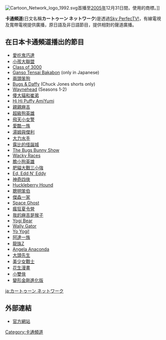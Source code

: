 {{Infobox TV channel|
 name= Cartoon Network Japan |
 logofile= |
 logoalt= |
 logosize=  |
 logocaption=  |
 launch= [[1997年|1997年]][[9月1日|9月1日]]|
 owner=[[時代華納|時代華納]] (50%)<br>[[伊藤忠商事|伊藤忠商事]] (50%)|
 country=[[Japan|Japan]] |
 language=|
 web=[http://www.cartoon.co.jp/ www.cartoon.co.jp] |
 sat serv 1= [[SKY_Perfect|SKY PerfecTV!]]|
 sat chan 1= Channel 271|
 sat serv 2= [[SKY_PerfecTV!_e2|SKY PerfecTV! e2]]|
 sat chan 2= Channel 331|
 sat serv 3= [[I-Hits|I-Hits]]|
 sat chan 3= Channel 240|
 sat serv 4= [[JC-Hits|JC-Hits]]|
 sat chan 4= Channel 780|
 cable serv 1= |
 cable chan 1= | |
 dummy parameter=||}}

[[Image:Cartoon_Network_logo_1992.svg|thumb]]首播至[[2005年|2005年]]12月31日間，使用的商標。]]

'''卡通頻道'''(日文名稱'''カートゥーン ネットワーク''')是透過[[Sky_PerfecTV!|Sky PerfecTV!]]，有線電視及寬帶電視提供廣播，原日語及非日語節目，提供相對的聲道廣播。

==在日本卡通頻道播出的節目==
* [[愛吃鬼巧達|愛吃鬼巧達]]
* [[小孩大聯盟|小孩大聯盟]]
* [[Class_of_3000|Class of 3000]]
* [[Tensai_Bakabon|Ganso Tensai Bakabon]] (only in Japanese)
* [[兩頭笨狗|兩頭笨狗]]
* [[Looney_Tunes|Bugs & Daffy]] (Chuck Jones shorts only)
* [[Waynehead|Waynehead]] (Seasons 1-2)
* [[傻大貓和崔弟|傻大貓和崔弟]]
* [[Hi_Hi_Puffy_AmiYumi|Hi Hi Puffy AmiYumi]]
* [[親親麻吉|親親麻吉]]
* [[超級狗英雄|超級狗英雄]]
* [[飛天小女警|飛天小女警]]
* [[愛酷一族|愛酷一族]]
* [[湯姆與傑利|湯姆與傑利]]
* [[大力水手|大力水手]]
* [[露比的怪誕城|露比的怪誕城]]
* [[Looney_Tunes|The Bugs Bunny Show]]
* [[Wacky_Races|Wacky Races]]
* [[膽小狗英雄|膽小狗英雄]]
* [[肥貓大戰三小強|肥貓大戰三小強]]
* [[Ed,_Edd_and_Eddy|Ed, Edd N' Eddy]]
* [[神奇四俠|神奇四俠]]
* [[Huckleberry_Hound|Huckleberry Hound]]
* [[聰明笨伯|聰明笨伯]]
* [[傑森一家|傑森一家]]
* [[Space_Ghost|Space Ghost]]
* [[瘋狂夏令營|瘋狂夏令營]]
* [[我的麻吉是猴子|我的麻吉是猴子]]
* [[Yogi_Bear|Yogi Bear]]
* [[Wally_Gator|Wally Gator]]
* [[Yo_Yogi!|Yo Yogi!]]
* [[阿達一族|阿達一族]]
* [[龍珠Z|龍珠Z]]
* [[Angela_Anaconda|Angela Anaconda]]
* [[大頭先生|大頭先生]]
* [[美少女戰士|美少女戰士]]
* [[花生漫畫|花生漫畫]]
* [[小雙俠_(2008年動畫版)|小雙俠]]
* [[變形金剛進化版|變形金剛進化版]]
[[ja:カートゥーン_ネットワーク|ja:カートゥーン ネットワーク]]
==外部連結==
* [https://web.archive.org/web/20000229035612/http://www.cartoonnetwork.co.jp/ 官方網站]

{{卡通頻道}}
[[Category:卡通頻道|Category:卡通頻道]]